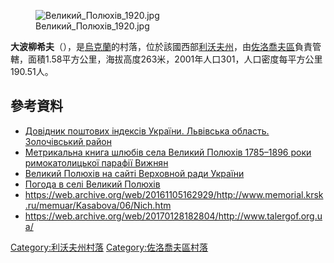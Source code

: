 {{coord|49|47|35|N|24|27|56|E|scale:100000|display=title}}

[[Image:Великий_Полюхів_1920.jpg|right]]

'''大波柳希夫'''（{{lang-uk|Великий Полюхів}}），是[[烏克蘭|烏克蘭]]的村落，位於該國西部[[利沃夫州|利沃夫州]]，由[[佐洛喬夫區|佐洛喬夫區]]負責管轄，面積1.58平方公里，海拔高度263米，2001年人口301，人口密度每平方公里190.51人。

==參考資料==
*[http://www.uaidx.com/13/290?f=index&d=desc&lang=ua Довідник поштових індексів України. Львівська область. Золочівський район]{{Wayback|url=http://www.uaidx.com/13/290?f=index&d=desc&lang=ua |date=20160127100105 }}
* [http://agadd.home.net.pl/metrykalia/301/sygn.%201634/indeks.htm#4 Метрикальна книга шлюбів села Великий Полюхів 1785–1896 роки римокатолицької парафії Вижнян]{{Wayback|url=http://agadd.home.net.pl/metrykalia/301/sygn.%201634/indeks.htm#4 |date=20160724130011 }}
* [https://web.archive.org/web/20160304202317/http://w1.c1.rada.gov.ua/pls/z7502/A005?rf7571=19929 Великий Полюхів на сайті Верховной ради України]
* [http://weather.in.ua/ua/l'vovskaja/2915 Погода в селі Великий Полюхів]{{Wayback|url=http://weather.in.ua/ua/l'vovskaja/2915 |date=20071031023002 }}
* https://web.archive.org/web/20161105162929/http://www.memorial.krsk.ru/memuar/Kasabova/06/Nich.htm {{ref-ru}}
* https://web.archive.org/web/20170128182804/http://www.talergof.org.ua/ {{ref-ru}}

{{DEFAULTSORT:Великий Полюхів}}
[[Category:利沃夫州村落|Category:利沃夫州村落]]
[[Category:佐洛喬夫區村落|Category:佐洛喬夫區村落]]


{{Lviv-geo-stub}}